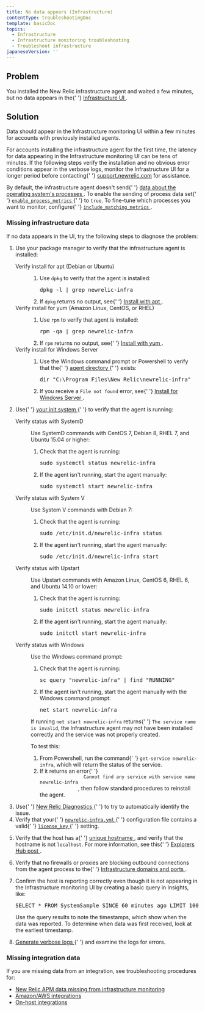 ```yaml
---
title: No data appears (Infrastructure)
contentType: troubleshootingDoc
template: basicDoc
topics:
  - Infrastructure
  - Infrastructure monitoring troubleshooting
  - Troubleshoot infrastructure
japaneseVersion: ''
---
```


<div>
  <h2>Problem</h2>
  <p>
    You installed the New Relic infrastructure agent and waited a few minutes,
    but no data appears in the{' '}
    <a href="/docs/infrastructure/new-relic-infrastructure/infrastructure-ui-pages/infrastructure-compute-page-measure-resource-usage">
      Infrastructure UI
    </a>
    .
  </p>
  <h2>Solution</h2>
  <p>
    Data should appear in the Infrastructure monitoring UI within a few minutes
    for accounts with previously installed agents.
  </p>
  <div className="callout-important">
    <p>
      For accounts installing the infrastructure agent for the first time, the
      latency for data appearing in the Infrastructure monitoring UI can be tens
      of minutes. If the following steps verify the installation and no obvious
      error conditions appear in the verbose logs, monitor the Infrastructure UI
      for a longer period before contacting{' '}
      <a href="https://support.newrelic.com">support.newrelic.com</a> for
      assistance.
    </p>
  </div>
  <div className="callout-important">
    <p>
      By default, the infrastructure agent doesn't send{' '}
      <a href="https://docs.newrelic.com/attribute-dictionary?attribute_name=&events_tids%5B%5D=8412">
        data about the operating system's processes
      </a>
      . To enable the sending of process data set{' '}
      <a href="https://docs.newrelic.com/docs/infrastructure/install-configure-manage-infrastructure/configuration/infrastructure-configuration-settings#enable-process-metrics">
        <code>enable_process_metrics</code>
      </a>{' '}
      to <code>true</code>. To fine-tune which processes you want to monitor,
      configure{' '}
      <a href="https://docs.newrelic.com/docs/infrastructure/install-configure-manage-infrastructure/configuration/infrastructure-configuration-settings#include-matching-metrics">
        <code>include_matching_metrics</code>
      </a>
      .
    </p>
  </div>
  <h3 className="freq-link" id="missing-infra">
    Missing infrastructure data
  </h3>
  <p>
    If no data appears in the UI, try the following steps to diagnose the
    problem:
  </p>
  <ol>
    <li>
      <p>
        Use your package manager to verify that the infrastructure agent is
        installed:
      </p>
      <dl className="clamshell-list">
        <dt id="apt-install-verify">
          Verify install for apt (Debian or Ubuntu)
        </dt>
        <dd>
          <ol>
            <li>
              <p>
                Use <code>dpkg</code> to verify that the agent is installed:
              </p>
              <pre>dpkg -l | grep newrelic-infra</pre>
            </li>
            <li>
              If <code>dpkg</code> returns no output, see{' '}
              <a href="/docs/infrastructure/new-relic-infrastructure/installation/install-infrastructure-linux#apt-based">
                Install with apt
              </a>
              .
            </li>
          </ol>
        </dd>
        <dt id="yum-install-verify">
          Verify install for yum (Amazon Linux, CentOS, or RHEL)
        </dt>
        <dd>
          <ol>
            <li>
              <p>
                Use <code>rpm</code> to verify that agent is installed:
              </p>
              <pre>rpm -qa | grep newrelic-infra</pre>
            </li>
            <li>
              If <code>rpm</code> returns no output, see{' '}
              <a href="/docs/infrastructure/new-relic-infrastructure/installation/install-infrastructure-linux#yum-based">
                Install with yum
              </a>
              .
            </li>
          </ol>
        </dd>
        <dt id="windows-install-verify">Verify install for Windows Server</dt>
        <dd>
          <ol>
            <li>
              <p>
                Use the Windows command prompt or Powershell to verify that the{' '}
                <a href="/docs/agents/manage-apm-agents/troubleshooting/find-agent-root-directory#infra-agent">
                  agent directory
                </a>{' '}
                exists:
              </p>
              <pre>dir "C:\Program Files\New Relic\newrelic-infra"</pre>
            </li>
            <li>
              If you receive a <code>File not found</code> error, see{' '}
              <a href="/docs/infrastructure/new-relic-infrastructure/installation/install-infrastructure-windows-server">
                Install for Windows Server
              </a>
              .
            </li>
          </ol>
        </dd>
      </dl>
    </li>
    <li>
      <p>
        Use{' '}
        <a href="/docs/infrastructure/new-relic-infrastructure/configuration/start-stop-restart-check-infrastructure-agent-status#init-system">
          your init system
        </a>{' '}
        to verify that the agent is running:
      </p>
      <dl className="clamshell-list">
        <dt id="systemd-verify-status">Verify status with SystemD</dt>
        <dd>
          <p>
            Use SystemD commands with CentOS 7, Debian 8, RHEL 7, and Ubuntu
            15.04 or higher:
          </p>
          <ol>
            <li>
              <p>Check that the agent is running:</p>
              <pre>sudo systemctl status newrelic-infra</pre>
            </li>
            <li>
              <p>If the agent isn't running, start the agent manually:</p>
              <pre>sudo systemctl start newrelic-infra</pre>
            </li>
          </ol>
        </dd>
        <dt id="systemv-verify-status">Verify status with System V</dt>
        <dd>
          <p>Use System V commands with Debian 7:</p>
          <ol>
            <li>
              <p>Check that the agent is running:</p>
              <pre>sudo /etc/init.d/newrelic-infra status</pre>
            </li>
            <li>
              <p>If the agent isn't running, start the agent manually:</p>
              <pre>sudo /etc/init.d/newrelic-infra start</pre>
            </li>
          </ol>
        </dd>
        <dt id="upstart-verify-status">Verify status with Upstart</dt>
        <dd>
          <p>
            Use Upstart commands with Amazon Linux, CentOS 6, RHEL 6, and Ubuntu
            14.10 or lower:
          </p>
          <ol>
            <li>
              <p>Check that the agent is running:</p>
              <pre>sudo initctl status newrelic-infra</pre>
            </li>
            <li>
              <p>If the agent isn't running, start the agent manually:</p>
              <pre>sudo initctl start newrelic-infra</pre>
            </li>
          </ol>
        </dd>
        <dt id="windows-verify-status">Verify status with Windows</dt>
        <dd>
          <p>Use the Windows command prompt:</p>
          <ol>
            <li>
              <p>Check that the agent is running:</p>
              <pre>sc query "newrelic-infra" | find "RUNNING"</pre>
            </li>
            <li>
              <p>
                If the agent isn't running, start the agent manually with the
                Windows command prompt:
              </p>
              <pre>net start newrelic-infra</pre>
            </li>
          </ol>
          <p>
            If running <code>net start newrelic-infra</code> returns{' '}
            <code>The service name is invalid</code>, the Infrastructure agent
            may not have been installed correctly and the service was not
            properly created.
          </p>
          <p>To test this:</p>
          <ol>
            <li>
              From Powershell, run the command{' '}
              <code>get-service newrelic-infra</code>, which will return the
              status of the service.
            </li>
            <li>
              If it returns an error{' '}
              <code>
                Cannot find any service with service name newrelic-infra
              </code>
              , then follow standard procedures to reinstall the agent.
            </li>
          </ol>
        </dd>
      </dl>
    </li>
    <li>
      Use{' '}
      <a href="/docs/agents/manage-apm-agents/troubleshooting/new-relic-diagnostics">
        New Relic Diagnostics
      </a>{' '}
      to try to automatically identify the issue.
    </li>
    <li>
      Verify that your{' '}
      <a href="/docs/infrastructure/new-relic-infrastructure/configuration/configure-infrastructure-agent#config-file">
        <code>newrelic-infra.yml</code>
      </a>{' '}
      configuration file contains a valid{' '}
      <a href="/docs/infrastructure/new-relic-infrastructure/configuration/configure-infrastructure-agent#conf-license_key">
        <code>license_key</code>
      </a>{' '}
      setting.
    </li>
    <li>
      <p>
        Verify that the host has a{' '}
        <a href="/docs/infrastructure/new-relic-infrastructure/getting-started/compatibility-requirements-new-relic-infrastructure#hostname">
          unique hostname
        </a>
        , and verify that the hostname is not <code>localhost</code>. For more
        information, see this{' '}
        <a href="https://discuss.newrelic.com/t/relic-solution-a-common-reason-for-a-host-failing-to-show-up-in-the-infrastructure-dashboard/53031">
          Explorers Hub post
        </a>
        .
      </p>
    </li>
    <li>
      <p>
        Verify that no firewalls or proxies are blocking outbound connections
        from the agent process to the{' '}
        <a href="/docs/apm/new-relic-apm/getting-started/networks#infrastructure">
          Infrastructure domains and ports
        </a>
        .
      </p>
    </li>
    <li>
      <p>
        Confirm the host is reporting correctly even though it is not appearing
        in the Infrastructure monitoring UI by creating a basic query in
        Insights, like:
      </p>
      <pre>SELECT * FROM SystemSample SINCE 60 minutes ago LIMIT 100</pre>
      <p>
        Use the query results to note the timestamps, which show when the data
        was reported. To determine when data was first received, look at the
        earliest timestamp.
      </p>
    </li>
    <li>
      <a href="/docs/infrastructure/new-relic-infrastructure/troubleshooting/generating-logs-troubleshooting-infrastructure">
        Generate verbose logs
      </a>{' '}
      and examine the logs for errors.
    </li>
  </ol>
  <h3 className="freq-link" id="missing-integrations">
    Missing integration data
  </h3>
  <p>
    If you are missing data from an integration, see troubleshooting procedures
    for:
  </p>
  <ul>
    <li>
      <a href="/docs/infrastructure/new-relic-infrastructure/troubleshooting/apm-data-missing-infrastructure">
        New Relic APM data missing from infrastructure monitoring
      </a>
    </li>
    <li>
      <a href="/docs/infrastructure/amazon-integrations/troubleshooting/no-data-appears-amazonaws-integrations">
        Amazon/AWS integrations
      </a>
    </li>
    <li>
      <a href="/docs/infrastructure/on-host-integrations/troubleshooting/not-seeing-host-integration-data">
        On-host integrations
      </a>
    </li>
  </ul>
</div>
